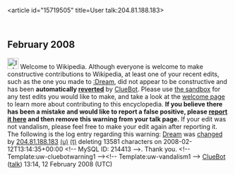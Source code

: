 <article id="15719505" title=User talk:204.81.188.183>
	<talkpage id="15719505" title="User talk:204.81.188.183">


== February 2008 ==
[[Image:Information.svg|left|25px]] Welcome to Wikipedia. Although everyone is welcome to make constructive contributions to Wikipedia, at least one of your recent edits, such as the one you made to [[:Dream]], did not appear to be constructive and has been '''automatically [[Help:Reverting|reverted]]''' by [[User:ClueBot|ClueBot]].  Please use [[Wikipedia:Sandbox|the sandbox]] for any test edits you would like to make, and take a look at the [[Wikipedia:Introduction|welcome page]] to learn more about contributing to this encyclopedia. {{User:ClueBot/Tracker}} '''If you believe there has been a mistake and would like to report a false positive, please [[User:ClueBot/FalsePositives|report it here]] and then remove this warning from your talk page.'''  If your edit was not vandalism, please feel free to make your edit again after reporting it. The following is the log entry regarding this warning: [[Dream]] was [http://en.wikipedia.org/w/index.php?title=Dream&amp;diff=190889805&amp;oldid=190889593 changed] by [[Special:Contributions/204.81.188.183|204.81.188.183]] [[User:204.81.188.183|(u)]] [[User talk:204.81.188.183|(t)]] deleting 13581 characters on 2008-02-12T13:14:35+00:00 &lt;!-- MySQL ID: 214413 --&gt;. Thank you. &lt;!-- Template:uw-cluebotwarning1 --&gt;&lt;!-- Template:uw-vandalism1 --&gt; [[User:ClueBot|ClueBot]] ([[User talk:ClueBot|talk]]) 13:14, 12 February 2008 (UTC)
	</talkpage>
</article>
